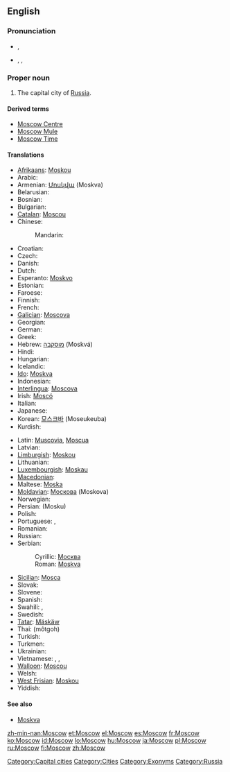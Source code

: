 ==English==
{{wikipedia}}

===Pronunciation===
* {{a|RP}} {{IPA|/ˈmɒskəʊ/}}, {{SAMPA|/"mQsk@U/}}
* {{a|US}} {{enPR|mäsʹkou|mäsʹkō}}, {{IPA|/ˈmɑskaʊ/|/ˈmɑskoʊ/}}, {{SAMPA|/"mQskaU/|/"mQskoU/}}

===Proper noun===
{{en-proper noun}}

# The capital city of [[Russia]].

====Derived terms====
* [[Moscow Centre]]
* [[Moscow Mule]]
* [[Moscow Time]]

====Translations====
{{trans-top|Capital city of Russia}}
* [[Afrikaans]]: [[Moskou]]
* Arabic: {{t|ar|موسكو|m|tr=moskū, moskō|sc=Arab}}
* Armenian: [[Մոսկվա]] (Moskva)
* Belarusian: {{t|be|Масква|f|tr=Maskvá|sc=Cyrl|xs=Belarusian}}
* Bosnian: {{t-|bs|Moskva|f}}
* Bulgarian: {{t-|bg|Москва|f|tr=Moskva|sc=Cyrl}}
* [[Catalan]]: [[Moscou]] {{f}}
* Chinese:
*: Mandarin: {{t|cmn|莫斯科|tr=Mòsīkē|sc=Hani|xs=Mandarin}}
* Croatian: {{t-|hr|Moskva|f}}
* Czech: {{t-|cs|Moskva|f}}
* Danish: {{t-|da|Moskva}}
* Dutch: {{t-|nl|Moskou|n}}
* Esperanto: [[Moskvo]]
* Estonian: {{t-|et|Moskva}}
* Faroese: {{t-|fo|Moskva|xs=Faroese}}
* Finnish: {{t+|fi|Moskova}}
* French: {{t+|fr|Moscou|f}}
* [[Galician]]: [[Moscova]] {{f}}
* Georgian: {{t|ka|მოსკოვი|tr=moskovi|xs=Georgian}}
* German: {{t+|de|Moskau|n}}
* Greek: {{t+|el|Μόσχα|f|tr=móskha|sc=Grek}}
* Hebrew: [[מוסקבה]] (Moskvá) {{f}}
* Hindi: {{t|hi|मास्को|sc=Deva|xs=Hindi}}
* Hungarian: {{t+|hu|Moszkva}}
* Icelandic: {{t-|is|Moskva|f}}
* [[Ido]]: [[Moskva]]
* Indonesian: {{t-|id|Moskwa|xs=Indonesian}}
* [[Interlingua]]: [[Moscova]]
* Irish: [[Moscó]]
* Italian: {{t+|it|Mosca|f}}
* Japanese: {{t+|ja|モスクワ|tr=Mosukuwa|sc=Jpan}}
* Korean: [[모스크바]] (Moseukeuba)
* Kurdish: {{t+|ku|Mosko}}
{{trans-mid}}
* Latin: [[Muscovia]], [[Moscua]] {{f}}
* Latvian: {{t-|lv|Maskava|f|xs=Latvian}}
* [[Limburgish]]: [[Moskou]] {{n}}
* Lithuanian: {{t-|lt|Maskva|f|xs=Lithuanian}}
* [[Luxembourgish]]: [[Moskau]]
* [[Macedonian]]: {{t-|mk|Москва|f|tr=Móskva|sc=Cyrl|xs=Macedonian}}
* Maltese: [[Moska]]
* [[Moldavian]]: [[Москова]] (Moskova) {{f}}
* Norwegian: {{t+|no|Moskva}}
* Persian: {{fa-Arab|[[مسکو]]}} (Mosku)
* Polish: {{t+|pl|Moskwa|f}}
* Portuguese: {{t+|pt|Moscou|f}}, {{t+|pt|Moscovo|f}}
* Romanian: {{t+|ro|Moscova|f}}
* Russian: {{t+|ru|Москва|f|tr=Moskvá|sc=Cyrl}}
* Serbian:
*: Cyrillic: [[Москва#Serbian|Москва]] {{f}}
*: Roman: [[Moskva#Serbian|Moskva]]  {{f}}
* [[Sicilian]]: [[Mosca]] {{f}}
* Slovak: {{t-|sk|Moskva|f}}
* Slovene: {{t+|sl|Moskva|f}}
* Spanish: {{t+|es|Moscú|m}}
* Swahili: {{t|sw|Misko|xs=Swahili}},  {{t-|sw|Moscow|xs=Swahili}}
* Swedish: {{t+|sv|Moskva}}
* [[Tatar]]: [[Mäskäw]]
* Thai: {{Thai|[[มอสโก]]}} (môtgoh)
* Turkish: {{t+|tr|Moskova}}
* Turkmen: {{t-|tk|Moskwa|xs=Turkmen}}
* Ukrainian: {{t-|uk|Москва|f|tr=Moskvá|sc=Cyrl|xs=Ukrainian}}
* Vietnamese: {{t|vi|Mát-xcơ-va|xs=Vietnamese}}, {{t|vi|Mạc Tư Khoa|xs=Vietnamese}}, {{t-|vi|Moskva|xs=Vietnamese}}
* [[Walloon]]: [[Moscou]]
* Welsh: {{t-|cy|Moskva|f|xs=Welsh}}
* [[West Frisian]]: [[Moskou]] {{n}}
* Yiddish: {{t|yi|מאָסקװע|tr=Moskve|sc=Hebr|xs=Yiddish}}
{{trans-bottom}}

====See also====
* [[Moskva#English|Moskva]]

[[Category:Capital cities]]
[[Category:Cities]]
[[Category:Exonyms]]
[[Category:Russia]]

[[zh-min-nan:Moscow]]
[[et:Moscow]]
[[el:Moscow]]
[[es:Moscow]]
[[fr:Moscow]]
[[ko:Moscow]]
[[id:Moscow]]
[[lo:Moscow]]
[[hu:Moscow]]
[[ja:Moscow]]
[[pl:Moscow]]
[[ru:Moscow]]
[[fi:Moscow]]
[[zh:Moscow]]